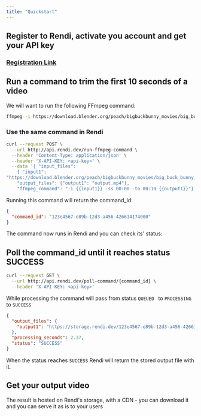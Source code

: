 ```yaml
---
title: "Quickstart"
---
```



## Register to Rendi, activate you account and get your API key

### [Registration Link](https://www.rendi.dev/#get-started)

&#x20;

## Run a command to trim the first 10 seconds of a video

We will want to run the following FFmpeg command:

```bash
ffmpeg -i https://download.blender.org/peach/bigbuckbunny_movies/big_buck_bunny_720p_stereo.avi -ss 00:00 -to 00:10 output.mp4
```

### Use the same command in Rendi

```bash
curl --request POST \
  --url http://api.rendi.dev/run-ffmpeg-command \
  --header 'Content-Type: application/json' \
  --header 'X-API-KEY: <api-key>' \
  --data '{ "input_files": 
    { "input1": 
"https://download.blender.org/peach/bigbuckbunny_movies/big_buck_bunny_720p_stereo.avi"},
    "output_files": {"output1": "output.mp4"},
    "ffmpeg_command": "-i {{input1}} -ss 00:00 -to 00:10 {{output1}}"}'
```

Running this command will return the command\_id:

```json
{
  "command_id": "123e4567-e89b-12d3-a456-426614174000"
}
```

The command now runs in Rendi and you can check its' status:

## Poll the command\_id until it reaches status SUCCESS

```bash
curl --request GET \
  --url http://api.rendi.dev/poll-command/{command_id} \
  --header 'X-API-KEY: <api-key>'
```

While processing the command will pass from status `QUEUED ` to `PROCESSING` to `SUCCESS`

```json
{
  "output_files": {
    "output1": "https://storage.rendi.dev/123e4567-e89b-12d3-a456-426614174000/output.mp4"
  },
  "processing_seconds": 2.37,
  "status": "SUCCESS"
}
```

When the status reaches `SUCCESS` Rendi will return the stored output file with it.&#x20;

## Get your output video

The result is hosted on Rendi's storage, with a CDN - you can download it and you can serve it as is to your users